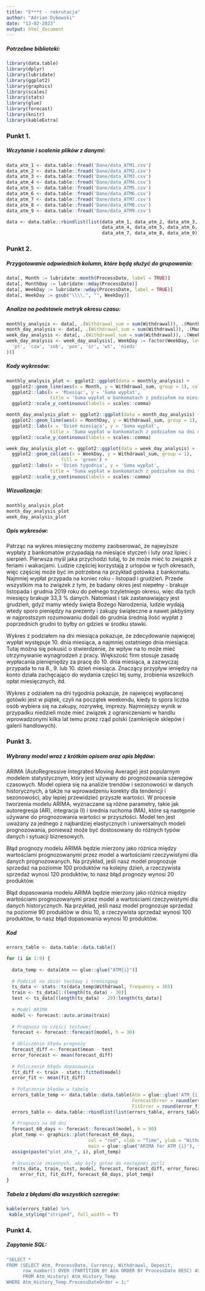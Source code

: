 ```yaml
---
title: "E***t - rekrutacja"
author: "Adrian Dybowski"
date: "13-02-2023"
output: html_document
---
```



##### Potrzebne biblioteki:

```r
library(data.table)
library(dplyr)
library(lubridate)
library(ggplot2)
library(graphics)
library(scales)
library(stats)
library(glue)
library(forecast)
library(knitr)
library(kableExtra)
```

### Punkt 1.

##### Wczytanie i scalenie plików z danymi:

```r
data_atm_1 <- data.table::fread('Dane/data_ATM1.csv')
data_atm_2 <- data.table::fread('Dane/data_ATM2.csv')
data_atm_3 <- data.table::fread('Dane/data_ATM3.csv')
data_atm_4 <- data.table::fread('Dane/data_ATM4.csv')
data_atm_5 <- data.table::fread('Dane/data_ATM5.csv')
data_atm_6 <- data.table::fread('Dane/data_ATM6.csv')
data_atm_7 <- data.table::fread('Dane/data_ATM7.csv')
data_atm_8 <- data.table::fread('Dane/data_ATM8.csv')
data_atm_9 <- data.table::fread('Dane/data_ATM9.csv')

data <- data.table::rbindlist(list(data_atm_1, data_atm_2, data_atm_3,
                                   data_atm_4, data_atm_5, data_atm_6,
                                   data_atm_7, data_atm_8, data_atm_9))
```


### Punkt 2.

##### Przygotowanie odpwiednich kolumn, które będą służyć do grupowania:

```r
data[, Month := lubridate::month(ProcessDate, label = TRUE)]
data[, MonthDay := lubridate::mday(ProcessDate)]
data[, WeekDay := lubridate::wday(ProcessDate, label = TRUE)]
data[, WeekDay := gsub("\\\\.", "", WeekDay)]
```

##### Analiza na podstawie metryk okresu czasu:

```r
monthly_analysis <- data[, .(Withdrawal_sum = sum(Withdrawal)), .(Month)]
month_day_analysis <- data[, .(Withdrawal_sum = sum(Withdrawal)), .(MonthDay)]
week_day_analysis <- data[, .(Withdrawal_sum = sum(Withdrawal)), .(WeekDay)]
week_day_analysis <- week_day_analysis[, WeekDay := factor(WeekDay, levels = c(
  'pt', 'czw', 'sob', 'pon', 'śr', 'wt', 'niedz'
))]
```

##### Kody wykresów:

```r
monthly_analysis_plot <- ggplot2::ggplot(data = monthly_analysis) +
  ggplot2::geom_line(aes(x = Month, y = Withdrawal_sum, group = 1), color = 'red') +
  ggplot2::labs(x = 'Miesiąc', y = 'Suma wypłat', 
                title = 'Suma wypłat w bankomatach z podziałem na miesiące') +
  ggplot2::scale_y_continuous(labels = scales::comma)

month_day_analysis_plot <- ggplot2::ggplot(data = month_day_analysis) +
  ggplot2::geom_line(aes(x = MonthDay, y = Withdrawal_sum, group = 1), color = 'blue') +
  ggplot2::labs(x = 'Dzień miesiąca', y = 'Suma wypłat', 
                title = 'Suma wypłat w bankomatach z podziałem na dni miesiąca') +
  ggplot2::scale_y_continuous(labels = scales::comma)

week_day_analysis_plot <- ggplot2::ggplot(data = week_day_analysis) +
  ggplot2::geom_col(aes(x = WeekDay, y = Withdrawal_sum, group = 1), 
                    fill = 'green') +
  ggplot2::labs(x = 'Dzień tygodnia', y = 'Suma wypłat', 
                title = 'Suma wypłat w bankomatach z podziałem na dni tygodnia') +
  ggplot2::scale_y_continuous(labels = scales::comma)
```

##### Wizualizacja:

```r
monthly_analysis_plot
month_day_analysis_plot
week_day_analysis_plot
```

##### Opis wykresów:

######## Patrząc na wykres miesięczny możemy zaobserować, że najwyższe wypłaty z bankomatów przypadają na miesiące styczeń i luty oraz lipiec i sierpień. Pierwsza myśl jaka przychodzi tutaj, to że może mieć to związek z feriami i wakacjami. Ludzie częściej korzystają z urlopów w tych okresach, więc częściej może być im potrzebna na przykład gotówka z bankomatu. Najmniej wypłat przypada na koniec roku - listopad i grudzień. Przede wszystkim ma to związek z tym, że badany okres jest niepełny - brakuje listopada i grudnia 2019 roku do pełnego trzyletniego okresu, więc dla tych miesięcy brakuje 33,3 % danych. Natomiast i tak zastanawiający jest grudzień, gdyż mamy wtedy święta Bożego Narodzenia, ludzie wydają wtedy sporo pieniędzy na prezenty i zakupy świąteczne a nawet jakbyśmy w najprostszym rozumowaniu dodali do grudnia średnią ilość wypłat z poprzednich grudni to byłby on gdzieś w środku stawki.

######## Wykres z podziałem na dni miesiąca pokazuje, że zdecydowanie najwięcej wypłat występuje 10. dnia miesiąca, a najmniej ostatniego dnia miesiąca. Tutaj można się pokusić o stwierdzenie, że wpływ na to może mieć otrzymywanie wynagrodzeń z pracy. Większość firm stosuje zasadę wypłacania pienięniędzy za pracę do 10. dnia miesiąca, a zazwyczaj przypada to na 8., 9. lub 10. dzień miesiąca. Znaczący przypływ ieniędzy na konto działa zachęcająco do wydania części tej sumy, zrobienia wszelkich opłat miesięcznych, itd.

######## Wykres z odziałem na dni tygodnia pokazuje, że najwięcej wypłacanej gotówki jest w piątek, czyli na początek weekendu, kiedy to spora liczba osób wybiera się na zakupy, rozrywkę, imprezy. Najmniejszy wynik w przypadku niedzieli może mieć związek z ograniczeniami w handlu wprowadzonymi kilka lat temu przez rząd polski (zamknięcie sklepów i galerii handlowych).


### Punkt 3.

##### Wybrany model wraz z krótkim opisem oraz opis błędów:

######## ARIMA (AutoRegressive Integrated Moving Average) jest popularnym modelem statystycznym, który jest używany do prognozowania szeregów czasowych. Model opiera się na analizie trendów i sezonowości w danych historycznych, a także na wprowadzeniu korekty dla tendencji i sezonowości, aby lepiej przewidzieć przyszłe wartości. W procesie tworzenia modelu ARIMA, wyznaczane są różne parametry, takie jak autoregresja (AR), integracja (I) i średnia ruchoma (MA), które są następnie używane do prognozowania wartości w przyszłości. Model ten jest uważany za jednego z najbardziej elastycznych i uniwersalnych modeli prognozowania, ponieważ może być dostosowany do różnych typów danych i sytuacji biznesowych.
 
######## Błąd prognozy modelu ARIMA będzie mierzony jako różnica między wartościami prognozowanymi przez model a wartościami rzeczywistymi dla danych prognozowanych. Na przykład, jeśli nasz model prognozuje sprzedaż na poziomie 100 produktów na kolejny dzień, a rzeczywista sprzedaż wynosi 120 produktów, to nasz błąd prognozy wynosi 20 produktów.

######## Błąd dopasowania modelu ARIMA będzie mierzony jako różnica między wartościami prognozowanymi przez model a wartościami rzeczywistymi dla danych historycznych. Na przykład, jeśli nasz model prognozuje sprzedaż na poziomie 90 produktów w dniu 10, a rzeczywista sprzedaż wynosi 100 produktów, to nasz błąd dopasowania wynosi 10 produktów.

##### Kod 

```r
errors_table <- data.table::data.table()

for (i in 1:9) {
  
  data_temp <- data[Atm == glue::glue("ATM{i}")]
  
  # Podział na zbiór testowy i treningowy
  ts_data <- stats::ts(data_temp$Withdrawal, frequency = 365)
  train <- ts_data[1:(length(ts_data) - 30)]
  test <- ts_data[(length(ts_data) - 29):length(ts_data)]
  
  # Model ARIMA
  model <- forecast::auto.arima(train)
  
  # Prognoza na części testowej
  forecast <- forecast::forecast(model, h = 30)
  
  # Obliczenie błędu prognozy
  forecast_diff <- forecast$mean - test
  error_forecast <- mean(forecast_diff)
  
  # Policzenie błędu dopasowania
  fit_diff <- train - stats::fitted(model)
  error_fit <- mean(fit_diff)
  
  # Połączenie błędów w tabelę
  errors_table_temp <- data.table::data.table(Atm = glue::glue('ATM_{i}'),
                                              ForecastError = round(error_forecast, 3),
                                              FitError = round(error_fit, 3))
  errors_table <- data.table::rbindlist(list(errors_table, errors_table_temp))
  
  # Prognoza na 60 dni
  forecast_60_days <- forecast::forecast(model, h = 90)
  plot_temp <- graphics::plot(forecast_60_days, 
                              col = "red", xlab = "Time", ylab = "Withdrawal", 
                              main = glue::glue("ARIMA for ATM {i}"), type = 'l')
  assign(paste("plot_atm_", i), plot_temp)
  
  # Usunięcie zmiennych, aby były gotoe do następnej pętli
  rm(ts_data, train, test, model, forecast, forecast_diff, error_forecast,
     error_fit, fit_diff, forecast_60_days, plot_temp)
}
```

##### Tabela z błędami dla wszystkich szeregów:

```r
kable(errors_table) %>%
 kable_styling("striped", full_width = T)
```

### Punkt 4.

##### Zapytanie SQL:

```r
"SELECT *
FROM (SELECT Atm, ProcessDate, Currency, Withdrawal, Deposit,
      row_number() OVER (PARTITION BY Atm ORDER BY ProcessDate DESC) AS ProcessDateOrder
      FROM Atm_History) Atm_History_Temp
WHERE Atm_History_Temp.ProcessDateOrder = 1;"
```
